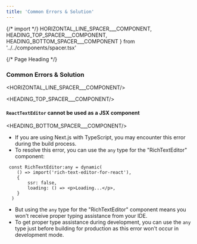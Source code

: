 ```yaml
---
title: 'Common Errors & Solution'
---
```


{/* import */}
    HORIZONTAL_LINE_SPACER___COMPONENT,
    HEADING_TOP_SPACER___COMPONENT, 
    HEADING_BOTTOM_SPACER___COMPONENT
} from '../../components/spacer.tsx'



{/* Page Heading */}
### Common Errors & Solution
<HORIZONTAL_LINE_SPACER___COMPONENT/>



<HEADING_TOP_SPACER___COMPONENT/>

#### `ReactTextEditor` cannot be used as a JSX component

<HEADING_BOTTOM_SPACER___COMPONENT/>

- If you are using Next.js with TypeScript, you may encounter this error during the build process.
- To resolve this error, you can use the `any` type for the "RichTextEditor" component:

```tsx showLineNumbers {1} /any/ copy  
 const RichTextEditor:any = dynamic(
    () => import('rich-text-editor-for-react'),
    {
        ssr: false,
        loading: () => <p>Loading...</p>,
    }
  )
```

- But using the `any` type for the "RichTextEditor" component means you won't receive proper typing assistance from your IDE.
- To get proper type assistance during development, you can use the `any` type just before building for production as this error won't occur in development mode.

